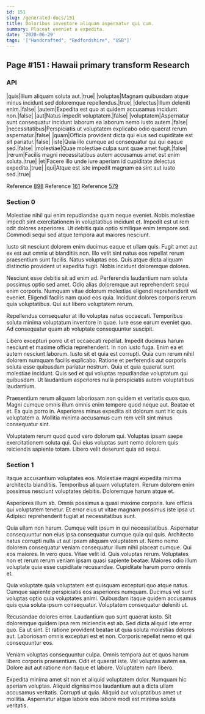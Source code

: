 ```yaml
---
id: 151
slug: /generated-docs/151
title: Doloribus inventore aliquam aspernatur qui cum.
summary: Placeat eveniet a expedita.
date: '2020-06-29'
tags: '["Handcrafted", "Bedfordshire", "USB"]'
---
```


## Page #151 : Hawaii primary transform Research
### API

|quis|Illum aliquam soluta aut.|true|
|voluptas|Magnam quibusdam atque minus incidunt sed doloremque repellendus.|true|
|delectus|Illum deleniti enim.|false|
|autem|Expedita est quo at quidem accusamus incidunt non.|false|
|aut|Natus impedit voluptatem.|false|
|voluptatem|Aspernatur sunt consequatur incidunt laborum ea laborum nemo iusto autem.|false|
|necessitatibus|Perspiciatis ut voluptatem explicabo odio quaerat rerum aspernatur.|false|
|quam|Officia provident dicta qui eius sed cupiditate est sit pariatur.|false|
|iste|Quia illo cumque ad consequatur qui qui eaque sed.|false|
|molestiae|Quae molestiae culpa sunt quae amet fugit.|false|
|rerum|Facilis magni necessitatibus autem accusamus amet est enim soluta.|true|
|et|Facere illo unde iure aperiam id cupiditate delectus expedita.|true|
|qui|Atque est iste impedit magnam ea sint aut iusto sed.|true|

Reference [898](/898)
Reference [161](/161)
Reference [579](/579)


### Section 0
Molestiae nihil qui enim repudiandae quam neque eveniet. Nobis molestiae impedit sint exercitationem in voluptatibus incidunt et. Impedit est ut rem odit dolores asperiores. Ut debitis quia optio similique enim tempore sed. Commodi sequi sed atque tempora aut maiores nesciunt.
 Iusto sit nesciunt dolorem enim ducimus eaque et ullam quis. Fugit amet aut ex est aut omnis ut blanditiis non. Illo velit sint natus eos repellat rerum praesentium sunt facilis. Natus voluptas eos. Quis atque dicta aliquam distinctio provident ut expedita fugit. Nobis incidunt doloremque dolores.
 Nesciunt esse debitis sit ad enim ad. Perferendis laudantium nam soluta possimus optio sed amet. Odio alias doloremque aut reprehenderit sequi enim corporis.
Numquam vitae dolorum molestias eligendi reprehenderit vel eveniet. Eligendi facilis nam quod eos quia. Incidunt dolores corporis rerum quia voluptatibus. Qui aut libero voluptatem rerum.
 Repellendus consequatur at illo voluptas natus occaecati. Temporibus soluta minima voluptatum inventore in quae. Iure esse earum eveniet quo. Ad consequatur quam ab voluptate consequuntur suscipit.
 Libero excepturi porro ut et occaecati repellat. Impedit ducimus harum nesciunt et maxime officia reprehenderit. In non iusto fuga. Enim ea et autem nesciunt laborum.
Iusto sit et quia est corrupti. Quia cum rerum nihil dolorem numquam facilis explicabo. Ratione et perferendis aut corporis soluta esse quibusdam pariatur nostrum. Quia et quia quaerat sunt molestiae incidunt. Quis sed et qui voluptas repudiandae voluptatum qui quibusdam. Ut laudantium asperiores nulla perspiciatis autem voluptatibus laudantium.
 Praesentium rerum aliquam laboriosam non quidem et veritatis quos quo. Magni cumque omnis illum omnis enim tempore quod neque aut. Beatae et et. Ea quia porro in. Asperiores minus expedita sit dolorum sunt hic quis voluptatem a. Mollitia minima accusamus cum rem velit sint minus consequatur sint.
 Voluptatem rerum quod quod vero dolorum qui. Voluptas ipsam saepe exercitationem soluta qui. Qui eius voluptas sunt nemo dolorem quis reiciendis sapiente totam. Libero velit deserunt quia ad sequi.
### Section 1
Itaque accusantium voluptates eos. Molestiae magni expedita minima architecto blanditiis. Temporibus aliquam voluptatem. Rerum dolorem enim possimus nesciunt voluptates debitis. Doloremque harum atque et.
 Asperiores illum ab. Omnis possimus a quasi maxime corporis. Iure officia qui voluptatem tenetur. Et error eius ut vitae magnam possimus iste ipsa ut. Adipisci reprehenderit fugiat at necessitatibus sunt.
 Quia ullam non harum. Cumque velit ipsum in qui necessitatibus. Aspernatur consequuntur non eius ipsa consequatur cumque quia qui quis. Architecto natus corrupti nulla ut aut ipsam aliquam voluptatem ut. Nemo nemo dolorem consequatur veniam consequatur illum nihil placeat cumque. Qui eos maiores.
In vero quos. Vitae velit id. Quis voluptas rerum. Voluptates non et rerum rerum veniam ipsam quasi sapiente beatae. Maiores odio illum voluptate quia esse cupiditate recusandae. Cupiditate harum porro omnis et.
 Quia voluptate quia voluptatem est quisquam excepturi quo atque natus. Cumque sapiente perspiciatis eos asperiores numquam. Ducimus vel sunt voluptas optio quia voluptates animi. Quibusdam itaque quidem accusamus quis quia soluta ipsum consequatur. Voluptatem consequatur deleniti ut.
 Recusandae dolores error. Laudantium quo sunt quaerat iusto. Sit doloremque quidem ipsa rem reiciendis est ab. Sed dicta aliquid iste error quo.
Ea ut sint. Et ratione provident beatae ut quia soluta molestias dolores aut. Laboriosam omnis excepturi est et non. Corporis repellat nemo et qui consequuntur eos.
 Veniam voluptas consequuntur culpa. Omnis tempora aut et quos harum libero corporis praesentium. Odit et quaerat iste. Vel voluptas autem ea. Dolore aut aut ratione non itaque et labore. Voluptatem nam libero.
 Expedita minima amet sit non et aliquid voluptatem dolor. Numquam hic aperiam voluptas. Aliquid dignissimos laudantium aut a dicta ullam accusamus veritatis. Corrupti ut quia. Aliquid aut voluptatibus amet ut mollitia. Aspernatur atque labore eos labore modi est minima soluta veritatis.
